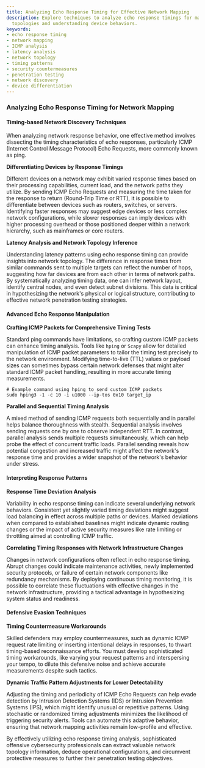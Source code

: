 ```yaml
---
title: Analyzing Echo Response Timing for Effective Network Mapping
description: Explore techniques to analyze echo response timings for mapping network
  topologies and understanding device behaviors.
keywords:
- echo response timing
- network mapping
- ICMP analysis
- latency analysis
- network topology
- timing patterns
- security countermeasures
- penetration testing
- network discovery
- device differentiation
---
```


### Analyzing Echo Response Timing for Network Mapping

#### Timing-based Network Discovery Techniques

When analyzing network response behavior, one effective method involves dissecting the timing characteristics of echo responses, particularly ICMP (Internet Control Message Protocol) Echo Requests, more commonly known as ping.

**Differentiating Devices by Response Timings**

Different devices on a network may exhibit varied response times based on their processing capabilities, current load, and the network paths they utilize. By sending ICMP Echo Requests and measuring the time taken for the response to return (Round-Trip Time or RTT), it is possible to differentiate between devices such as routers, switches, or servers. Identifying faster responses may suggest edge devices or less complex network configurations, while slower responses can imply devices with higher processing overhead or those positioned deeper within a network hierarchy, such as mainframes or core routers.

**Latency Analysis and Network Topology Inference**

Understanding latency patterns using echo response timing can provide insights into network topology. The difference in response times from similar commands sent to multiple targets can reflect the number of hops, suggesting how far devices are from each other in terms of network paths. By systematically analyzing timing data, one can infer network layout, identify central nodes, and even detect subnet divisions. This data is critical in hypothesizing the network's physical or logical structure, contributing to effective network penetration testing strategies.

#### Advanced Echo Response Manipulation

**Crafting ICMP Packets for Comprehensive Timing Tests**

Standard ping commands have limitations, so crafting custom ICMP packets can enhance timing analysis. Tools like `hping` or `Scapy` allow for detailed manipulation of ICMP packet parameters to tailor the timing test precisely to the network environment. Modifying time-to-live (TTL) values or payload sizes can sometimes bypass certain network defenses that might alter standard ICMP packet handling, resulting in more accurate timing measurements.

```
# Example command using hping to send custom ICMP packets
sudo hping3 -1 -c 10 -i u1000 --ip-tos 0x10 target_ip
```

**Parallel and Sequential Timing Analysis**

A mixed method of sending ICMP requests both sequentially and in parallel helps balance thoroughness with stealth. Sequential analysis involves sending requests one by one to observe independent RTT. In contrast, parallel analysis sends multiple requests simultaneously, which can help probe the effect of concurrent traffic loads. Parallel sending reveals how potential congestion and increased traffic might affect the network's response time and provides a wider snapshot of the network's behavior under stress.

#### Interpreting Response Patterns

**Response Time Deviation Analysis**

Variability in echo response timing can indicate several underlying network behaviors. Consistent yet slightly varied timing deviations might suggest load balancing in effect across multiple paths or devices. Marked deviations when compared to established baselines might indicate dynamic routing changes or the impact of active security measures like rate limiting or throttling aimed at controlling ICMP traffic.

**Correlating Timing Responses with Network Infrastructure Changes**

Changes in network configurations often reflect in echo response timing. Abrupt changes could indicate maintenance activities, newly implemented security protocols, or failure of certain network components like redundancy mechanisms. By deploying continuous timing monitoring, it is possible to correlate these fluctuations with effective changes in the network infrastructure, providing a tactical advantage in hypothesizing system status and readiness.

#### Defensive Evasion Techniques

**Timing Countermeasure Workarounds**

Skilled defenders may employ countermeasures, such as dynamic ICMP request rate limiting or inserting intentional delays in responses, to thwart timing-based reconnaissance efforts. You must develop sophisticated timing workarounds, like varying your request patterns and interspersing your tempo, to dilute this defensive noise and achieve accurate measurements despite such tactics.

**Dynamic Traffic Pattern Adjustments for Lower Detectability**

Adjusting the timing and periodicity of ICMP Echo Requests can help evade detection by Intrusion Detection Systems (IDS) or Intrusion Prevention Systems (IPS), which might identify unusual or repetitive patterns. Using stochastic or randomized timing adjustments minimizes the likelihood of triggering security alerts. Tools can automate this adaptive behavior, ensuring that network mapping activities remain low-profile and effective.

By effectively utilizing echo response timing analysis, sophisticated offensive cybersecurity professionals can extract valuable network topology information, deduce operational configurations, and circumvent protective measures to further their penetration testing objectives.